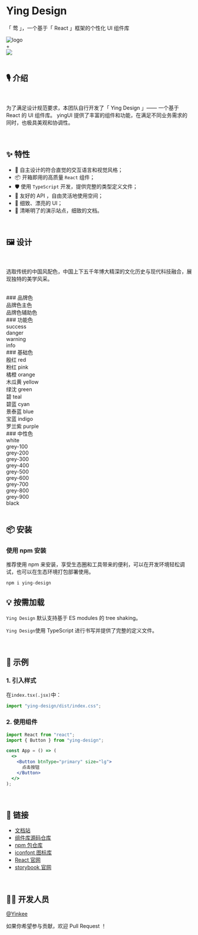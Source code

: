 
<Meta title="Introduction" />

<style>
  {`
    .logo {
      height: 80px;
      display: flex;
      align-items:center;
      margin-bottom:20px;
    }
    .logo-and {
      line-height: 100px;
      display: inline-block;
      margin: 0 20px;
      color: #aaa;
      font-size: 30px;
      font-weight:900;
    }
    .logo img {
      width: 80px;
      height:80px
    }
    .logo .react-logo{
      width: 80px;
      height:80px
    }
  `}
</style>

# Ying Design

「 莺 」，一个基于「 React 」框架的个性化 UI 组件库

<div className="logo">
  <img src={Logo} alt="logo" />
  <div className="logo-and">+</div>
  <img
    src="https://gw.alipayobjects.com/zos/antfincdn/aPkFc8Sj7n/method-draw-image.svg"
    className="react-logo"
  />
</div>

<br />

## 🎙 介绍

<br />

为了满足设计规范要求，本团队自行开发了「 Ying Design 」—— 一个基于 React 的 UI 组件库。 yingUI 提供了丰富的组件和功能，在满足不同业务需求的同时，也极具美观和协调性。

<br />

## ✨ 特性

- 👑 自主设计的符合直觉的交互语言和视觉风格；
- 📦 开箱即用的高质量 `React` 组件；
- 🛡️ 使用 `TypeScript` 开发，提供完整的类型定义文件；
- 🎃 友好的 API ，自由灵活地使用空间；
- 🎠 细致、漂亮的 UI；
- 📁 清晰明了的演示站点，细致的文档。

<br />

## 🖼️ 设计

<br />

选取传统的中国风配色，中国上下五千年博大精深的文化历史与现代科技融合，展现独特的美学风采。

<br />
### 品牌色
<div style={{ textAlign: "center" }}>
  <div style={{ backgroundColor: "#2775b6" }}>品牌色主色</div>
  <div style={{ backgroundColor: "#6c757d" }}>品牌色辅助色</div>
</div>
### 功能色
<div style={{ textAlign: "center" }}>
  <div style={{ backgroundColor: "#0C8918" }}>success</div>
  <div style={{ backgroundColor: "#BE002F" }}>danger</div>
  <div style={{ backgroundColor: "#f9c116" }}>warning</div>
  <div style={{ backgroundColor: "#c08eaf" }}>info</div>
</div>
### 基础色
<div style={{ textAlign: "center" }}>
  <div style={{ backgroundColor: "#BE002F" }}>殷红 red</div>
  <div style={{ backgroundColor: "#FFB3A7" }}>粉红 pink</div>
  <div style={{ backgroundColor: "#f97d1c" }}>橘橙 orange</div>
  <div style={{ backgroundColor: "#f9c116" }}>木瓜黄 yellow</div>
  <div style={{ backgroundColor: "#0C8918" }}>绿沈 green</div>
  <div style={{ backgroundColor: "#1BD1A5" }}>碧 teal</div>
  <div style={{ backgroundColor: "#3EEDE7" }}>碧蓝 cyan</div>
  <div style={{ backgroundColor: "#2775b6" }}>景泰蓝 blue</div>
  <div style={{ backgroundColor: "#4B5CC4" }}>宝蓝 indigo</div>
  <div style={{ backgroundColor: "#c08eaf" }}>罗兰紫 purple</div>
</div>
### 中性色
<div style={{ textAlign: "center" }}>
  <div style={{ backgroundColor: "#fff" }}>white</div>
  <div style={{ backgroundColor: "#f8f9fa" }}>grey-100</div>
  <div style={{ backgroundColor: "#e9ecef" }}>grey-200</div>
  <div style={{ backgroundColor: "#dee2e6" }}>grey-300</div>
  <div style={{ backgroundColor: "#ced4da" }}>grey-400</div>
  <div style={{ backgroundColor: "#adb5bd" }}>grey-500</div>
  <div style={{ backgroundColor: "#6c757d" }}>grey-600</div>
  <div style={{ backgroundColor: "#495057" }}>grey-700</div>
  <div style={{ backgroundColor: "#343a40", color: "white" }}>grey-800</div>
  <div style={{ backgroundColor: "#212529", color: "white" }}>grey-900</div>
  <div style={{ backgroundColor: "#000", color: "white" }}>black</div>
</div>

<br />

## 📦 安装

### 使用 npm 安装

推荐使用 npm 来安装，享受生态圈和工具带来的便利，可以在开发环境轻松调试，也可以在生态环境打包部署使用。

```shell
npm i ying-design
```

## 💡 按需加载

`Ying Design` 默认支持基于 ES modules 的 tree shaking。

`Ying Design`使用 TypeScript 进行书写并提供了完整的定义文件。

<br />

## 🔨 示例

### 1. 引入样式

在`index.tsx(.jsx)`中：

```js
import "ying-design/dist/index.css";
```

### 2. 使用组件

```jsx
import React from "react";
import { Button } from "ying-design";

const App = () => (
  <>
    <Button btnType="primary" size="lg">
      点击按钮
    </Button>
  </>
);
```

<br />

## 🔗 链接

- [文档站](https://yinyin-ui-ts.vercel.app)
- [组件库源码仓库](https://github.com/Yanqi-Lin/ying-design)
- [npm 包仓库](https://npm.com/Yanqi-Lin/ying-design)
- [iconfont 图标库](https://www.iconfont.cn/?spm=a313x.search_index.i3.d4d0a486a.1ee93a81y6dS3X)
- [React 官网](https://react.dev/)
- [storybook 官网](https://storybook.js.org/)

<br />

## 👩‍💻 开发人员

[@Yinkee](https://github.com/Yanqi-Lin)

如果你希望参与贡献，欢迎 Pull Request ！
